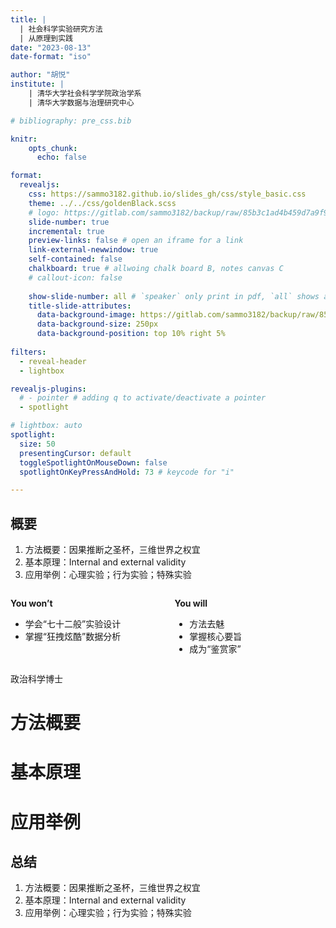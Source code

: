 ```yaml
---
title: |
  | 社会科学实验研究方法
  | 从原理到实践
date: "2023-08-13"
date-format: "iso"

author: "胡悦"
institute: |
    | 清华大学社会科学学院政治学系
    | 清华大学数据与治理研究中心

# bibliography: pre_css.bib

knitr: 
    opts_chunk: 
      echo: false

format: 
  revealjs:
    css: https://sammo3182.github.io/slides_gh/css/style_basic.css
    theme: ../../css/goldenBlack.scss
    # logo: https://gitlab.com/sammo3182/backup/raw/85b3c1ad4b459d7a9f901f124b936428eda5fcaf/logo_zzxx.png?inline=true
    slide-number: true
    incremental: true
    preview-links: false # open an iframe for a link
    link-external-newwindow: true
    self-contained: false
    chalkboard: true # allwoing chalk board B, notes canvas C
    # callout-icon: false
    
    show-slide-number: all # `speaker` only print in pdf, `all` shows all the time
    title-slide-attributes:
      data-background-image: https://gitlab.com/sammo3182/backup/raw/85b3c1ad4b459d7a9f901f124b936428eda5fcaf/logo_THPS.png?inline=true
      data-background-size: 250px   
      data-background-position: top 10% right 5%
      
filters:
  - reveal-header
  - lightbox

revealjs-plugins:
  # - pointer # adding q to activate/deactivate a pointer
  - spotlight

# lightbox: auto
spotlight:
  size: 50
  presentingCursor: default
  toggleSpotlightOnMouseDown: false
  spotlightOnKeyPressAndHold: 73 # keycode for "i"

---
```


## 概要

1. 方法概要：因果推断之圣杯，三维世界之权宜
1. 基本原理：Internal and external validity
1. 应用举例：心理实验；行为实验；特殊实验

:::{.fragment}
:::{.callout-warning}

:::: {.columns}
::: {.column .nonincremental width="50%"}
**You won't**

- 学会“七十二般”实验设计
- 掌握“狂拽炫酷”数据分析

:::

::: {.column .nonincremental width="50%"}
**You will**

- 方法去魅
- 掌握核心要旨
- 成为“鉴赏家”
:::

::::

:::
:::

:::{.fragment style="text-align:center; margin-top: 1em"}



:::

政治[科学]{.red}博士

# 方法概要



# 基本原理



# 应用举例



## 总结

1. 方法概要：因果推断之圣杯，三维世界之权宜
1. 基本原理：Internal and external validity
1. 应用举例：心理实验；行为实验；特殊实验
